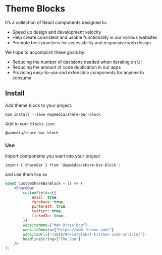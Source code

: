 <Meta title="Intro" />

# Theme Blocks

It’s a collection of React components designed to:

- Speed up design and development velocity
- Help create consistent and usable functionality in our various websites
- Promote best practices for accessibility and responsive web design

We hope to accomplish these goals by:

- Reducing the number of decisions needed when iterating on UI
- Reducing the amount of code duplication in our apps
- Providing easy-to-use and extensible components for anyone to consume

## Install

Add theme block to your project.

`npm install --save @wpmedia/share-bar-block`

Add to your `blocks.json`.

`@wpmedia/share-bar-block`

### **Use**

Import components you want into your project

`import { ShareBar } from '@wpmedia/share-bar-block';`

and use them like so

```jsx
const CustomShareBarBlock = () => (
	<ShareBar
		customFields={{
			email: true,
			facebook: true,
			pinterest: true,
			twitter: true,
			linkedIn: true,
		}}
		websiteName={"Man Bites Dog"}
		websiteDomain={"https://www.thesun.com/"}
		websiteUrl={"/2019/07/15/global-kitchen-sink-article/"}
		headlineString={"The Sun"}
	/>
);
```
